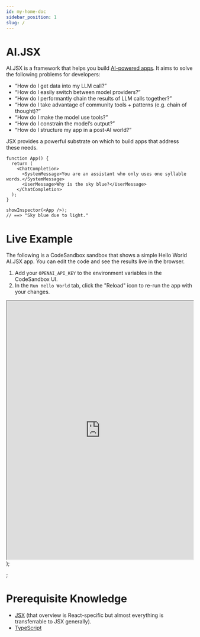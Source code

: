 ```yaml
---
id: my-home-doc
sidebar_position: 1
slug: /
---
```


# AI.JSX

AI.JSX is a framework that helps you build [AI-powered apps](./guides/brand-new.md). It aims to solve the following problems for developers:

- “How do I get data into my LLM call?”
- “How do I easily switch between model providers?”
- “How do I performantly chain the results of LLM calls together?”
- “How do I take advantage of community tools + patterns (e.g. chain of thought)?”
- “How do I make the model use tools?”
- “How do I constrain the model’s output?”
- “How do I structure my app in a post-AI world?”

JSX provides a powerful substrate on which to build apps that address these needs.

```tsx
function App() {
  return (
    <ChatCompletion>
      <SystemMessage>You are an assistant who only uses one syllable words.</SystemMessage>
      <UserMessage>Why is the sky blue?</UserMessage>
    </ChatCompletion>
  );
}

showInspector(<App />);
// ==> "Sky blue due to light."
```

# Live Example

The following is a CodeSandbox sandbox that shows a simple Hello World AI.JSX app.
You can edit the code and see the results live in the browser.

1. Add your `OPENAI_API_KEY` to the environment variables in the CodeSandbox UI.
1. In the `Run Hello World` tab, click the "Reload" icon to re-run the app with your changes.

  <iframe
    style={{
      border: '1px solid rgba(0, 0, 0, 0.1)',
      borderRadius: '2px',
    }}
    width="100%"
    height="700"
    src="https://codesandbox.io/p/sandbox/late-pond-rnf95v?embed=1"
    allowfullscreen
  ></iframe>
);

<SandboxExample />;

# Prerequisite Knowledge

- [JSX](https://www.patterns.dev/posts/reactjs) (that overview is React-specific but almost everything is transferrable to JSX generally).
- [TypeScript](https://www.typescriptlang.org/)
